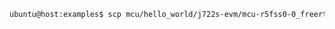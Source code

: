 ```bash
ubuntu@host:examples$ scp mcu/hello_world/j722s-evm/mcu-r5fss0-0_freertos/ti-arm-clang/hello_world.release.out gemstone@10.0.0.1:
```
